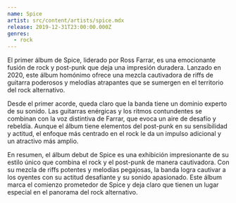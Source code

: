 ```yaml
---
name: Spice
artist: src/content/artists/spice.mdx
release: 2019-12-31T23:00:00.000Z
genres:
  - rock
---
```


El primer álbum de Spice, liderado por Ross Farrar, es una emocionante fusión de rock y post-punk que deja una impresión duradera. Lanzado en 2020, este álbum homónimo ofrece una mezcla cautivadora de riffs de guitarra poderosos y melodías atrapantes que se sumergen en el territorio del rock alternativo.

Desde el primer acorde, queda claro que la banda tiene un dominio experto de su sonido. Las guitarras enérgicas y los ritmos contundentes se combinan con la voz distintiva de Farrar, que evoca un aire de desafío y rebeldía. Aunque el álbum tiene elementos del post-punk en su sensibilidad y actitud, el enfoque más centrado en el rock le da un impulso adicional y un atractivo más amplio.

En resumen, el álbum debut de Spice es una exhibición impresionante de su estilo único que combina el rock y el post-punk de manera cautivadora. Con su mezcla de riffs potentes y melodías pegajosas, la banda logra cautivar a los oyentes con su actitud desafiante y su sonido apasionado. Este álbum marca el comienzo prometedor de Spice y deja claro que tienen un lugar especial en el panorama del rock alternativo.
